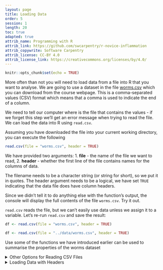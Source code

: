 ```yaml
---
layout: page
title: Loading Data
order: 5
session: 1
length: 20
toc: true
adapted: true
attrib_name: Programming with R
attrib_link: https://github.com/swcarpentry/r-novice-inflammation
attrib_copywrite: Software Carpentry
attrib_license: CC-BY 4.0
attrib_license_link: https://creativecommons.org/licenses/by/4.0/
---
```



```r
knitr::opts_chunk$set(echo = TRUE)
```

More often than not you will need to load data from a file into R that you want to analyse. We are going to use a 
dataset in the file [worms.csv]("../data/worms.csv") which you can download from the course webpage. 
This is a comma-separated values (CSV) format which means that a comma is used to indicate the end of a column.

We need to tell our computer where is the file that contains the values - if we forget this step we'll get an error message when trying to read the file. We can load the data into R using `read.csv`.

Assuming you have downloaded the file into your current working directory, you can execute the following

```r
read.csv(file = "worms.csv", header = TRUE)
```

We have provided two arguments: 
1. __file__ - the name of the file we want to read,
2. __header__ - whether the first line of the file contains names for the columns of data.

The filename needs to be a character string (or string for short), so we put it in quotes. 
The header argument needs to be a logical, we have set `TRUE` indicating that the data file does have column headers. 


Since we didn't tell it to do anything else with the function's output, the console will display the full contents of the file `worms.csv`.
Try it out.

`read.csv` reads the file, but we can't easily use data unless we assign it to a variable. Let's re-run `read.csv` and 
save the result:

```r
df <- read.csv(file = "worms.csv", header = TRUE)
```

```r
df <- read.csv(file = "../data/worms.csv", header = TRUE)
```

Use some of the functions we have introduced earlier can be used to summarise the properties of the worms dataset

<details>
	<summary> Other Options for Reading CSV Files </summary>
	<pre>
		
 `read.csv` actually has many more arguments that you may find useful when
 importing your own data in the future. You can learn more about these
 options [here](http://swcarpentry.github.io/r-novice-inflammation/11-supp-read-write-csv/).

    </pre>
</details>



<details>
	<summary> Loading Data with Headers </summary>
	<pre>
		
 What happens if you forget to put `header = FALSE`? The default value is `header = TRUE`, which you can check 
 with `?read.csv` or `help(read.csv)`. What do you expect will happen if you leave the default value? Before you 
 run any code, think about what will happen to the first few rows of your data frame, and its overall size. Then 
 run the following code and see if your expectations agree:


    </pre>
</details>
